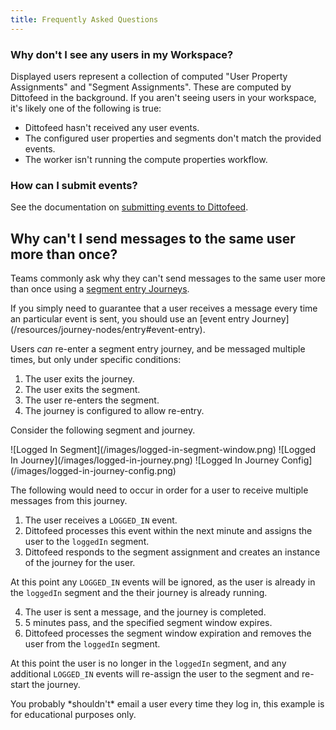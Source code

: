 ```yaml
---
title: Frequently Asked Questions
---
```


### Why don't I see any users in my Workspace?

Displayed users represent a collection of computed "User Property Assignments" and "Segment Assignments". These are computed by Dittofeed in the background. If you aren't seeing users in your workspace, it's likely one of the following is true:

- Dittofeed hasn't received any user events.
- The configured user properties and segments don't match the provided events.
- The worker isn't running the compute properties workflow.

### How can I submit events?

See the documentation on [submitting events to Dittofeed](/integrations/sources).

## Why can't I send messages to the same user more than once?

Teams commonly ask why they can't send messages to the same user more than once using a [segment entry Journeys](/resources/journey-nodes/entry#segment-entry).

<Info>
If you simply need to guarantee that a user receives a message every time an particular event is sent, you should use an [event entry Journey](/resources/journey-nodes/entry#event-entry).
</Info>

Users *can* re-enter a segment entry journey, and be messaged multiple times, but only under specific conditions: 

1. The user exits the journey.
2. The user exits the segment.
3. The user re-enters the segment.
4. The journey is configured to allow re-entry.

Consider the following segment and journey.

<Frame>
![Logged In Segment](/images/logged-in-segment-window.png)
</Frame>

<Frame>
![Logged In Journey](/images/logged-in-journey.png)
</Frame>

<Frame>
![Logged In Journey Config](/images/logged-in-journey-config.png)
</Frame>

The following would need to occur in order for a user to receive multiple messages from this journey.

1. The user receives a `LOGGED_IN` event.
2. Dittofeed processes this event within the next minute and assigns the user to the `loggedIn` segment.
3. Dittofeed responds to the segment assignment and creates an instance of the journey for the user.

At this point any `LOGGED_IN` events will be ignored, as the user is already in the `loggedIn` segment and the their journey is already running.

4. The user is sent a message, and the journey is completed.
5. 5 minutes pass, and the specified segment window expires.
6. Dittofeed processes the segment window expiration and removes the user from the `loggedIn` segment.

At this point the user is no longer in the `loggedIn` segment, and any additional `LOGGED_IN` events will re-assign the user to the segment and re-start the journey.

<Warning>
You probably *shouldn't* email a user every time they log in, this example is for educational purposes only.
</Warning>
